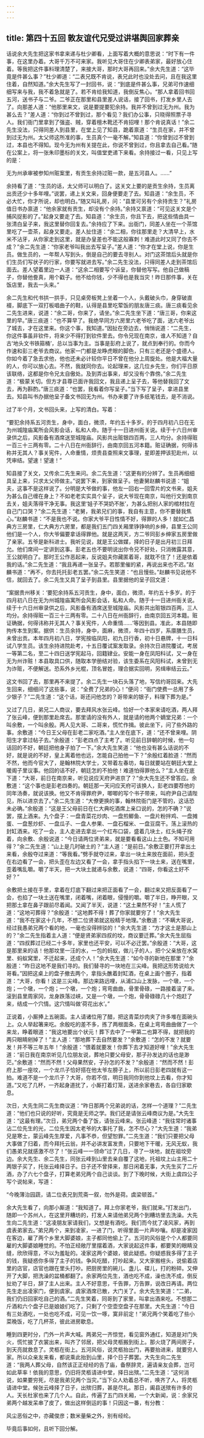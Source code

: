 ```yaml
---
---
---
```

title: 第四十五回 敦友谊代兄受过讲堪舆回家葬亲
---

话说余大先生把这家书拿来递与杜少卿看，上面写着大概的意思说：“时下有一件事，在这里办着。大哥千万不可来家。我听见大哥住在少卿表弟家，最好放心住着。等我把这件事料理清楚了，来接大哥，那时大哥再回来。”余大先生道：“这毕竟是件甚么事？”杜少卿道：“二表兄既不肯说，表兄此时也没处去问，且在我这里住着，自然知道。”余大先生写了一封回书，说：“到底是件甚么事，兄弟可作速细细写来与我，我不着急就是了。若不肯给我知道，我倒反焦心。“那人拿着回书回五河，送书子与二爷。二爷正在那里和县里差人说话，接了回书，打发乡里人去了。向那差人道：“他那里来文，说是要提要犯余持。我并不曾到过无为州。我为甚么去？”差人道：“你到过不曾到过，那个看见？我们办公事，只晓得照票子寻人。我们衙门里拿到了强盗、贼，穿着檀木靴还不肯招哩！那个肯说真话！”余二先生没法，只得同差人到县里，在堂上见了知县，跪着禀道：“生员在家，并不曾到过无为州。太父师这所准的事，生员真个一毫不解。”知县道：“你曾到过不曾到过，本县也不得知。现今无为州有关提在此，你说不曾到过，你且拿去自己看。”随在公案上，将一张朱印墨标的关文，叫值堂吏递下来看。余持接过一看，只见上写的是：

无为州承审被参知州赃案里，有贡生余持过赃一款，是五河县人。……”

余持看了道：“生员的话，太父师可以明白了。这关文上要的是贡生余持，生员离出贡还少十多年哩。”说罢，递上关文来，回身便要走了去。知县道：“余生员，不必大忙，你才所说，却也明白。”随又叫礼房，问：“县里可另有个余持贡生？”礼房值日书办禀道：“他余家就有贡生，却没有个余持。”余持又禀道：“可见这关文是个捕风捉影的了。”起身又要走了去。知县道：“余生员，你且下去，把这些情由具一张清白呈子来，我这里替你回复去。”余持应了下来。出衙门，同差人坐在一个茶馆里吃了一壶茶，起身又要走。差人扯住道：“余二相，你往那里走？大清早上，水米不沾牙，从你家走到这里，就是办皇差也不能这般寡刺！难道此时又同了你去不成？”余二先生道：“你家老爷叫我出去写呈子。”差人道：“你才在堂上说，你是生员。做生员的，一年帮人写到头，倒是自己的要去寻别人。对门这茶馆后头就是你们生员们写状子的行家，你要写就进去写。”余二先生没法，只得同差人走到茶馆后面去。差人望着里边一人道：“这余二相要写个诉呈，你替他写写。他自己做稿子，你替他誊真，用个戳子。他不给你钱，少不得也是我当灾！昨日那件事，关在饭店里，我去一头来。”

余二先生和代书拱一拱手，只见桌旁板凳上坐着一个人，头戴破头巾，身穿破直裰，脚底下一双打板唱曲子的鞋，认得是县里吃荤饭的朋友唐三痰。唐三痰看见余二先生进来，说道：“余二哥，你来了，请坐。”余二先生坐下道：“唐三哥，你来这里的早。”唐三痰道：“也不算早了。我绝早同方六房里六老爷吃了面，送六老爷出了城去，才在这里来。你这个事，我知道。”因扯在旁边去，悄悄说道：“二先生，你这件事虽非钦件，将来少不得打到钦件里去。你令兄现在南京，谁人不知道？自古‘地头文书铁箍桶’，总以当事为主。当事是彭府上说了，就点到奉行的。你而今作速和彭三老爷去商议。他家一门都是龙睁虎眼的脚色，只有三老还是个盛德人。你如今着了急去求他，他也还未必计较你平日不曾在他分上周旋处。他是大福大量的人，你可以放心去。不然，我就同你去。论起理来，这几位乡先生，你们平日原该联络，这都是你令兄太自傲处。及到弄出事来，却又没有个靠傍。”余二先生道：“极蒙关切。但方才县尊已面许我回文，我且递上呈子去，等他替我回了文去，再为斟酌。”唐三痰道：“也罢，我看着你写呈子。”当下写了呈子，拿进县里去。知县叫书办据他呈子备文书回无为州。书办来要了许多纸笔钱去，是不消说。

过了半个月，文书回头来，上写的清白。写着：

“要犯余持系五河贡生，身中，面白，微须，年约五十多岁。的于四月初八日在无为州城隍庙寓所会风影会话，私和人命。随于十一日进州衙关说。续于十六日州审录供之后，风影备有酒席送至城隍庙。风影共出赃银四百两，三人均分。余持得赃一百三十三两有零。二十八日在州衙辞行，由南京回五河本籍。赃证确据，何得讳称并无其人？事关宪件，人命重情，烦贵县查照来文事理，星即差押该犯赴州，以凭审结。望速！望速！”

知县接了关文，又传余二先生来问。余二先生道：“这更有的分辨了。生员再细细具呈上来，只求太父师做主。”说罢下来，到家做呈子。他妻舅赵麟书说道：“姐夫，这事不是这样说了。分明是大爷做的事，他左一回右一回雪片的文书来，姐夫为甚么自己缠在身上？不如老老实实具个呈子，说大爷现在南京，叫他行文到南京去关，姐夫落得干净无事。我这里‘娃子不哭奶不胀’，为甚么把别人家的棺材拉在自己门口哭？”余二先生道：“老舅，我弟兄们的事，我自有主意，你不要替我焦心。”赵麟书道：“不是我也不说。你家大爷平日性情不好，得罪的人多！就如仁昌典方三房里，仁大典方六房里，都是我们五门四关厢里铮铮响的乡绅，县里王公同他们是一个人，你大爷偏要拿话得罪他。就是这两天，方二爷同彭乡绅家五房里做了亲家。五爷是新科进士。我听见说，就是王公做媒，择的日子是出月初三日拜允。他们席间一定讲到这事。彭老五也不要明说出你令兄不好处，只消微露其意，王公就明白了。那时王公作恶起来，反说姐夫你藏匿着哥，就耽不住了！还是依着我的话。”余二先生道：“我且再递一张呈子。若那里催的紧，再说出来也不迟。”赵麟书道：“再不，你去托托彭老五罢。”余二先生笑道：“也且慢些。”赵麟书见说他不信，就回去了。余二先生又具了呈子到县里。县里据他的呈子回文道：

“案据贵州移关：‘要犯余持系五河贡生，身中，面白，微须，年约五十多岁。的于四月初八日在无为州城隍庙寓所会风影会话，私和人命。随于十一日进州衙关说。续于十六日州审录供之后，风影备有酒席送至城隍庙。风影共出赃银四百两，三人均分。余持得赃一百三十三两有零。二十八日在州衙辞行，由南京回五河本籍。赃证确据，何得讳称并无其人？事关宪件，人命重情……’等因到县。准此，本县随即拘传本生到案。据供：生员余持，身中，面麻，微须，年四十四岁，系廪膳生员，未曾出贡。本年四月初八日，学宪按临凤阳，初九日行香，初十日悬牌，十一日科试八学生员。该生余持进院赴考，十五日覆试案发取录。余持次日进院覆试，考居一等第二名，至二十四日送学宪起马，回籍肄业。安能一身在凤阳科试，又一身在无为州诈赃！本县取具口供，随取本学册结对验，该生委系在风阳科试，未曾到无为诈赃，不便解送。恐系外乡光棍，顶名冒姓，理合据实回明，另缉审结云云。”

这文书回了去，那里再不来提了。余二先生一块石头落了地，写信约哥回来。大先生回来，细细问了这些事，说：“全费了兄弟的心！”便问：“衙门使费一总用了多少银子？”二先生道：“这个话，哥还问他怎的？哥带来的银子，料理下葬为是。”

又过了几日，弟兄二人商议，要去拜风水张云峰。恰好一个本家来请吃酒，两人拜了张云峰，便到那里赴席去。那里请的没有外人，就是请的他两个嫡堂兄弟：一个叫余敷，一个叫余殷。两人见大哥、二哥来，慌忙作揖。彼此坐下，问了些外路的事。余敷道：“今日王父母在彭老二家吃酒。”主人坐在底下，道：“还不曾来哩。阴阳生才拿过帖子去。”余殷道：“彭老四点了主考了。听见前日辞朝的时候，他一句话回的不好，朝廷把他身子拍了一下。”余大先生笑道：“他也没有甚么话说的不好，就是说的不好，皇上离着他也远，怎能自己拍他一下？”余殷红着脸道：“然而不然，他而今官大了，是翰林院大学士，又带着左春坊，每日就要站在朝廷大堂上暖阁子里议事。他回的话不好，朝廷怎的不拍他！难道怕得罪他么？”主人坐在底下道：“大哥，前日在南京来，听见说应天府尹进京了？”余大先生还不曾答应。余敷道：“这个事也是彭老四奏的。朝廷那一天问应天府可该换人，彭老四要荐他的同年汤奏，就说该换。他又不肯得罪府尹，唧唧的写个书子带来，叫府尹自己请陛见，所以进京去了。”余二先生道：“大僚更换的事，翰林院衙门是不管的，这话恐未必确。”余殷道：“这是王父母前日在仁大典吃酒席上亲口说的，怎的不确？”说罢，摆上酒来。九个盘子：一盘青菜花炒肉、一盘煎鲫鱼、一盘片粉拌鸡、一盘摊蛋、一盘葱炒虾、一盘瓜子、一盘人参果、一盘石榴米、一盘豆腐干。荡上滚热的封缸酒来。吃了一会，主人走进去拿出一个红布口袋，盛着几块土，红头绳子拴着，向余敷、余殷说道：“今日请两位贤弟来，就是要看看这山上土色。不知可用得？”余二先生道：“山上是几时破土的？”主人道：“是前日。”余敷正要打开拿出土来看，余殷夺过来道：“等我看。”劈手就夺过来，拿出一块土来放在面前，把头歪在右边看了一会，把头歪在左边又看了一会，拿手指头掐下一块土来，送在嘴里，歪着嘴乱嚼。嚼了半天，把一大块土就递与余敷，说道：“四哥，你看这土好不好？”

余敷把土接在手里，拿着在灯底下翻过来把正面看了一会，翻过来又把反面看了一会，也掐了一块土送在嘴里，闭着嘴，闭着眼，侵慢的嚼。嚼了半日，睁开眼，又把那土拿在鼻子跟前尽着闻。又闻了半天，说道：“这土果然不好！”主人慌了道：“这地可葬得？”余殷道：“这地葬不得！葬了你家就要穷了！”余大先生道：“我不在家这十几年，不想二位贤弟就这般精于地理。”余敷道：“不瞒大哥说，经过我愚弟兄两个看的地，一毫也没得辨驳的！”余大先生道：“方才这土是那山上的？”余二先生指着主人道：“便是贤弟家四叔的坟，商议要迁葬。”余大先生屈指道：“四叔葬过已经二十多年，家里也还平安，可以不必迁罢。”余殷道：“大哥，这是那里来的话！他那坟里一汪的水，一包的蚂蚁，做儿子的人，把个父亲放在水窝里、蚂蚁窝里，不迁起来，还成个人！”余大先生道：“如今寻的新地在那里？”余殷道：“昨日这地不是我们寻的。我们替寻的一块地在三尖峰。我把这形势说给大哥看。”因把这桌上的盘子撤去两个，拿指头醮着封缸酒，在桌上画个圈子，指着道：“大哥，你看！这是三尖峰。那边来路远哩，从浦口山上发脉，一个墩，一个炮；一个墩，一个炮；一个墩，一个炮；弯弯曲曲，骨里骨碌，一路接着滚了来。滚到县里周家冈，龙身跌落过峡，又是一个墩，一个炮，骨骨碌碌几十个炮赶了来，结成一个穴情。这穴情叫做‘荷花出水’。”

正说着，小厮捧上五碗面。主人请诸位用了醋，把这青菜炒肉夹了许多堆在面碗头上。众人举起箸来吃。余殷吃的差不多，拣了两根面条，在桌上弯弯曲曲做了一个来龙，睁着眼道：“我这地要出个状元！葬下去中了一甲第二也算不得，就把我的两只眼睛剜掉了！”主人道：“那地葬下去自然要发？”余敷道：“怎的不发？就要发！并不等三年五年！”余殷道：“偎着就要发！你葬下去才知道好哩！”余大先生道：“前日我在南京听见几位朋友说，葬地只要父母安，那子孙发达的话也是渺茫。”余敷道：“然而不然！父母果然安，子孙怎的不发？”余殷道：“然而不然！彭府上那一座坟，一个龙爪子恰好搭在他太爷左膀子上，所以前日彭老四就有这一拍。难道不是一个龙爪子？大哥，你若不信，明日我同你到他坟上去看，你才知道。”又吃了几杯，一齐起身道扰了，小厮打着灯笼，送进余家巷去，各自归家歇息。

次日，大先生同二先生商议道：“昨日那两个兄弟说的话，怎样一个道理？”二先生道：“他们也只说的好听，究竟是无师之学。我们还是请张云峰商议为是。”大先生道：“这最有理。”次日，弟兄两个备了饭，请张云峰来。张云峰道：“我往常时诸事沾二位先生的光，二位先生因太老爷的大事托了我，怎不尽心？”大先生道：“我弟兄是寒士，蒙云峰先生厚爱，凡事不恭，但望恕罪。”二先生道：“我们只要把父母大事做了归着，而今拜托云翁，并不必讲发富发贵，只要地下干暖，无风无蚁，我们愚弟兄就感激不尽了！”张云峰一一领命”过了几日，寻了一块地，就在祖坟旁边。余大先生、余二先生，同张云峰到山里去亲自覆了这地，托祖坟上山主用二十两银子买了，托张云峰择日子。日子还不曾择来，那日闲着无事，大先生买了二斤酒，办了六七个盘子，打算老弟兄两个自己谈谈。到了下晚时候，大街上虞四公子写个说帖来，写道：

“今晚薄治园蔬，请二位表兄到荒斋一叙，勿外是荷。虞梁顿首。”

余大先生看了，向那小厮道：“我知道了。拜上你家老爷，我们就来。”打发出门，随即一个苏州人，在这里开糟坊的，打发人来请他弟兄两个到糟坊里去洗澡。大先生向二先生道：“这凌朋友家请我们，又想是有酒吃。我们而今扰了凌风家，再到虞表弟家去。”弟兄两个，来到凌家，一进了门，听得里面一片声吵嚷。却是凌家因在客边，雇了两个乡里大脚婆娘，主子都同他偷上了。五河的风俗是个个人都要同雇的大脚婆娘睡觉的。不怕正经敞厅里摆着酒，大家说起这件事，都要笑的眼睛没缝，欣欣得意，不以为羞耻的。凌家这两个婆娘，彼此疑惑。你疑惑我多得了主子的钱，我疑惑你多得了主子的钱。争风吃醋，打吵起来。又大家搬楦头，说偷着店里的店官，店官也跟在里头打吵。把厨房里的碗儿、盏儿、碟儿，打的粉碎。又伸开了大脚，把洗澡的盆桶都翻了。余家两位先生，酒也吃不成，澡也洗不成，倒反扯劝了半日，辞了主人出来。主人不好意思，千告罪，万告罪，说改日再请。两位先生走出凌家门，便到虞家。虞家酒席已散，大门关了。余大先生笑道：“二弟，我们仍旧回家吃自己的酒。”二先生笑着，同哥到了家里，叫拿出酒来吃。不想那二斤酒和六个盘子已是娘娘们吃了，只剩了个空壶空盘子在那里。大先生道：“今日有三处酒吃，一处也吃不成，可见一饮一啄，寞非前定！”弟兄两个笑着吃了些小菜晚饭，吃了几杯茶，彼此进房歇息。

睡到四更时分，门外一片声大喊。两弟兄一齐惊觉，看见窗外通红，知道是对门失火，慌忙披了衣裳出来，叫齐了邻居，把父母灵柩搬到街上。那火烧了两间房子，到天亮就救息了。灵柩在街上。五河风俗，说灵柩抬出门，再要抬进来，就要穷人家。所以众亲友来看，都说乘此抬到山里，择个日子葬罢。大先生向二先生道：“我两人葬父母，自然该正正经经的告了庙，备祭辞灵，遍请亲友会葬，岂可如此草率！依我的意思，仍旧将灵柩请进中堂，择日出殡。”二先生道：“这何消说，如果要穷死，尽是我弟兄两个当灾。”当下众人劝着总不听，唤齐了人，将灵柩请进中堂。候张云峰择了日子，出殡归葬，甚是尽礼。那日，阖县送殡有许多的人。天长杜家也来了几个人。自此，传遍了五门四关厢，一个大新闻，说：余家兄弟两个越发呆串了皮了，做出这样倒运的事！只因这一番，有分教：

风尘恶俗之中，亦藏俊彦；数米量柴之外，别有经纶。

毕竟后事如何，且听下回分解。

